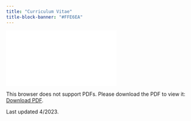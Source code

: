 ```yaml
---
title: "Curriculum Vitae"
title-block-banner: "#FFE6EA"
---
```


<object data="CV_Wu_Academic.pdf" type="application/pdf" width="900px" height="900px">
    <embed src="CV_Wu_Academic.pdf">
        <p>This browser does not support PDFs. Please download the PDF to view it: <a href="CV_Wu_Academic.pdf">Download PDF</a>.</p>
    </embed>
</object>

Last updated 4/2023.
